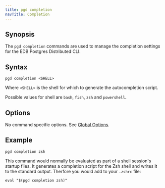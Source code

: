 ```yaml
---
title: pgd completion
navTitle: Completion
---
```


## Synopsis

The `pgd completion` commands are used to manage the completion settings for the EDB Postgres Distributed CLI.

## Syntax

```plaintext
pgd completion <SHELL>
```

Where `<SHELL>` is the shell for which to generate the autocompletion script.

Possible values for shell are `bash`, `fish`, `zsh` and `powershell`.

## Options

No command specific options. See [Global Options](/pgd/5.7/cli/command_ref/#global-options).

## Example

```shell
pgd completion zsh
```

This command would normally be evaluated as part of a shell session's startup files. It generates a completion script for the Zsh shell and writes it to the standard output. Therfore you would add to your `.zshrc` file:

```shell
eval "$(pgd completion zsh)"
```
